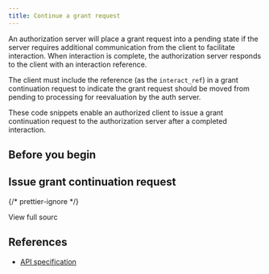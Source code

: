 ```yaml
---
title: Continue a grant request
---
```



An authorization server will place a grant request into a pending state if the server requires additional communication from the client to facilitate interaction. When interaction is complete, the authorization server responds to the client with an interaction reference.

The client must include the reference (as the `interact_ref`) in a grant continuation request to indicate the grant request should be moved from pending to processing for reevaluation by the auth server.

These code snippets enable an authorized client to issue a grant continuation request to the authorization server after a completed interaction.

## Before you begin

<Global />

## Issue grant continuation request

<Tabs>
<TabItem label='TypeScript'>
<Ts />

<ChunkedSnippet
  source='https://raw.githubusercontent.com/interledger/open-payments-snippets/main/grant/grant-continuation.ts'
  chunk='1'
/>

<ChunkedSnippet
  source='https://raw.githubusercontent.com/interledger/open-payments-snippets/main/grant/grant-continuation.ts'
  chunk='2'
/>

<ChunkedSnippet
  source='https://raw.githubusercontent.com/interledger/open-payments-snippets/main/grant/grant-continuation.ts'
  chunk='3'
/>

</TabItem>
</Tabs>

{/* prettier-ignore */}
<p>
  <LinkOut href='https://github.com/interledger/open-payments-snippets/blob/main/grant/grant-continuation.ts'>View full sourc</LinkOut>
</p>

## References

- [API specification](/apis/auth-server/operations/post-continue)
